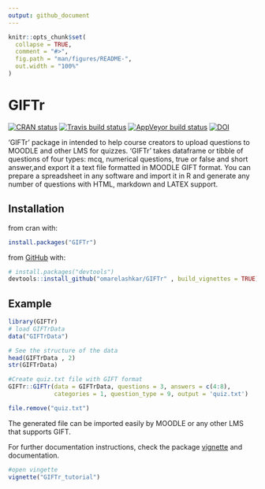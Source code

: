 ```yaml
---
output: github_document
---
```


<!-- README.md is generated from README.Rmd. Please edit that file -->

```r
knitr::opts_chunk$set(
  collapse = TRUE,
  comment = "#>",
  fig.path = "man/figures/README-",
  out.width = "100%"
)
```
# GIFTr

<!-- badges: start -->
[![CRAN status](https://www.r-pkg.org/badges/version/GIFTr)](https://CRAN.R-project.org/package=GIFTr)
[![Travis build status](https://travis-ci.org/omarelashkar/GIFTr.svg?branch=master)](https://travis-ci.org/omarelashkar/GIFTr)
[![AppVeyor build status](https://ci.appveyor.com/api/projects/status/github/omarelashkar/GIFTr?branch=master&svg=true)](https://ci.appveyor.com/project/omarelashkar/GIFTr)
[![DOI](https://zenodo.org/badge/208570969.svg)](https://zenodo.org/badge/latestdoi/208570969)
<!-- badges: end -->

'GIFTr' package in intended to help course creators to upload questions to MOODLE and other LMS for quizzes. 'GIFTr' takes dataframe or tibble of questions of four types: mcq, numerical questions, true or false and short answer,and export it a text file formatted in MOODLE GIFT format. You can prepare a spreadsheet in any software and import it in R and generate any number of questions with HTML, markdown and LATEX support.

## Installation

from cran with:

```r
install.packages("GIFTr")
```

from [GitHub](https://github.com/) with:

``` r
# install.packages("devtools")
devtools::install_github("omarelashkar/GIFTr" , build_vignettes = TRUE)
```
## Example


```r
library(GIFTr)
# load GIFTrData
data("GIFTrData")

# See the structure of the data
head(GIFTrData , 2)
str(GIFTrData)

#Create quiz.txt file with GIFT format 
GIFTr::GIFTr(data = GIFTrData, questions = 3, answers = c(4:8), 
             categories = 1, question_type = 9, output = 'quiz.txt')
```

```r
file.remove("quiz.txt")
```

The generated file can be imported easily by MOODLE or any other LMS that supports GIFT.

For further documentation instructions, check the package [vignette](https://cran.r-project.org/web/packages/GIFTr/vignettes/GIFTr_tutorial.html) and documentation.

```r
#open vingette
vignette("GIFTr_tutorial")
```
